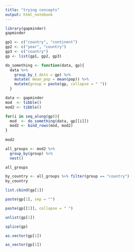 ```yaml
---
title: "trying concepts"
output: html_notebook
---
```


```r
library(gapminder)
gapminder

gp1 <- c("country", "continent")
gp2 <- c("year", "country")
gp3 <- c("country")
gp <- list(gp1, gp2, gp3)

do_something <- function(data, gp){
  data %>%
    group_by_(.dots = gp) %>%
    mutate( mean_pop = mean(pop)) %>%
    mutate(group = paste(gp, collapse = " "))
  }

data <- gapminder
mod  <- tibble()
mod2 <- tibble()

for(i in seq_along(gp)){
  mod  <- do_something(data, gp[[i]])
  mod2 <- bind_rows(mod, mod2)
}
    
mod2
```

```r
all_groups <- mod2 %>%
  group_by(group) %>%
  nest()

all_groups
```

```r
by_country <- all_groups %>% filter(group == "country")
by_country
```

```r
list.cbind(gp[1])
```

```r
paste(gp[1], sep = "")
```

```r
paste(gp[[1]], collapse = " ")
```

```r
unlist(gp[1])
```

```r
splice(gp)

```

```r
as.vector(gp[1])
```

```r
as_vector(gp[1])
```


```r


```

